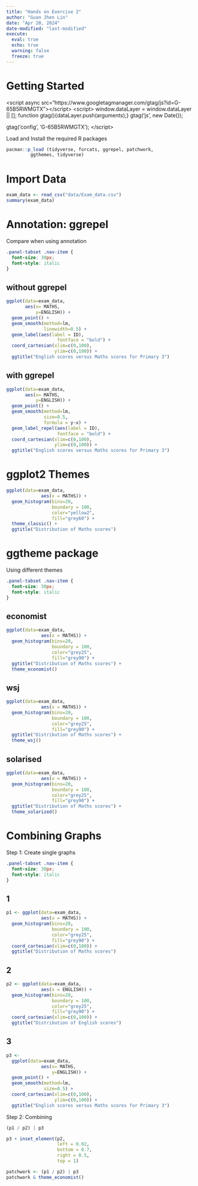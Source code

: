 ```yaml
---
title: "Hands on Exercise 2"
author: "Guan Jhen Lin"
date: "Apr 20, 2024"
date-modified: "last-modified"
execute: 
  eval: true
  echo: true
  warning: false
  freeze: true
---
```


# Getting Started

<!-- Google tag (gtag.js) -->

\<script async src="https://www.googletagmanager.com/gtag/js?id=G-65B5RWMGTX"\>\</script\> \<script\> window.dataLayer = window.dataLayer \|\| \[\]; function gtag(){dataLayer.push(arguments);} gtag('js', new Date());

gtag('config', 'G-65B5RWMGTX'); \</script\>

Load and Install the required R packages

```r
pacman::p_load (tidyverse, forcats, ggrepel, patchwork, 
         ggthemes, tidyverse)
```

# Import Data

```r
exam_data <- read_csv("data/Exam_data.csv")
summary(exam_data)
```

# Annotation: ggrepel

Compare when using annotation

```css
.panel-tabset .nav-item {
  font-size: 30px;
  font-style: italic
}
```

::: panel-tabset
## without ggrepel

```r
ggplot(data=exam_data, 
       aes(x= MATHS, 
           y=ENGLISH)) +
  geom_point() +
  geom_smooth(method=lm, 
              linewidth=0.5) +  
  geom_label(aes(label = ID), 
                   fontface = "bold") +
  coord_cartesian(xlim=c(0,100),
                  ylim=c(0,100)) +
  ggtitle("English scores versus Maths scores for Primary 3")
```

## with ggrepel

```r
ggplot(data=exam_data, 
       aes(x= MATHS, 
           y=ENGLISH)) +
  geom_point() +
  geom_smooth(method=lm, 
              size=0.5, 
              formula = y~x) +  
  geom_label_repel(aes(label = ID), 
                   fontface = "bold") +
  coord_cartesian(xlim=c(0,100),
                  ylim=c(0,100)) +
  ggtitle("English scores versus Maths scores for Primary 3")
```
:::

# ggplot2 Themes

```r
ggplot(data=exam_data, 
             aes(x = MATHS)) +
  geom_histogram(bins=20, 
                 boundary = 100,
                 color="yellow2", 
                 fill="grey60") +
  theme_classic() +
  ggtitle("Distribution of Maths scores") 
```

# ggtheme package

Using different themes

```css
.panel-tabset .nav-item {
  font-size: 30px;
  font-style: italic
}
```

::: panel-tabset
## economist

```r
ggplot(data=exam_data, 
             aes(x = MATHS)) +
  geom_histogram(bins=20, 
                 boundary = 100,
                 color="grey25", 
                 fill="grey90") +
  ggtitle("Distribution of Maths scores") +
  theme_economist()
```

## wsj

```r
ggplot(data=exam_data, 
             aes(x = MATHS)) +
  geom_histogram(bins=20, 
                 boundary = 100,
                 color="grey25", 
                 fill="grey90") +
  ggtitle("Distribution of Maths scores") +
  theme_wsj()
```

## solarised

```r
ggplot(data=exam_data, 
             aes(x = MATHS)) +
  geom_histogram(bins=20, 
                 boundary = 100,
                 color="grey25", 
                 fill="grey90") +
  ggtitle("Distribution of Maths scores") +
  theme_solarized()
```
:::

# Combining Graphs

Step 1: Create single graphs

```css
.panel-tabset .nav-item {
  font-size: 30px;
  font-style: italic
}
```

::: panel-tabset
## 1

```r
p1 <- ggplot(data=exam_data, 
             aes(x = MATHS)) +
  geom_histogram(bins=20, 
                 boundary = 100,
                 color="grey25", 
                 fill="grey90") + 
  coord_cartesian(xlim=c(0,100)) +
  ggtitle("Distribution of Maths scores")
```

## 2

```r
p2 <- ggplot(data=exam_data, 
             aes(x = ENGLISH)) +
  geom_histogram(bins=20, 
                 boundary = 100,
                 color="grey25", 
                 fill="grey90") +
  coord_cartesian(xlim=c(0,100)) +
  ggtitle("Distribution of English scores")
```

## 3

```r
p3 <-  
  ggplot(data=exam_data, 
             aes(x= MATHS, 
                 y=ENGLISH)) +
  geom_point() +
  geom_smooth(method=lm, 
              size=0.5) +  
  coord_cartesian(xlim=c(0,100),
                  ylim=c(0,100)) +
  ggtitle("English scores versus Maths scores for Primary 3")
```
:::

Step 2: Combining

```r
(p1 / p2) | p3
```

```r
p3 + inset_element(p2, 
                   left = 0.02, 
                   bottom = 0.7, 
                   right = 0.5, 
                   top = 1)
```

```r
patchwork <- (p1 / p2) | p3
patchwork & theme_economist()
```

